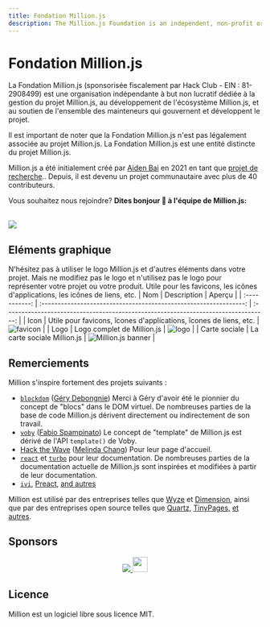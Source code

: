 ```yaml
---
title: Fondation Million.js
description: The Million.js Foundation is an independent, non-profit organization dedicated to stewarding the Million.js project, nurturing the Million.js ecosystem, and supporting the set of maintainers governing and developing the project.
---
```



# Fondation Million.js

La Fondation Million.js (sponsorisée fiscalement par Hack Club - EIN : 81-2908499) est une organisation indépendante à but non lucratif dédiée à la gestion du projet Million.js, au développement de l'écosystème Million.js, et au soutien de l'ensemble des mainteneurs qui gouvernent et développent le projet.

Il est important de noter que la Fondation Million.js n'est pas légalement associée au projet Million.js. La Fondation Million.js est une entité distincte du projet Million.js.

Million.js a été initialement créé par [Aiden Bai](https://aiden.mov) en 2021 en tant que [projet de recherche](https://dl.acm.org/doi/10.1145/3555776.3577683).. Depuis, il est devenu un projet communautaire avec plus de 40 contributeurs.

Vous souhaitez nous rejoindre? **Dites bonjour 👋 à l'équipe de Million.js:**

<br />

<a href="https://github.com/aidenybai/million/graphs/contributors">
  <img src="https://contrib.rocks/image?repo=aidenybai/million" />
</a>

## Eléments graphique

N'hésitez pas à utiliser le logo Million.js et d'autres éléments dans votre projet. 
Mais ne modifiez pas le logo et n'utilisez pas le logo pour représenter votre projet ou votre produit.
Utile pour les favicons, les icônes d'applications, les icônes de liens, etc.
|    Nom       |                   Description                                     |                                       Aperçu                                       |
| :-----------: | :---------------------------------------------------------------: | :---------------------------------------------------------------------------------: |
|    Icon       | Utile pour favicons, îcones d'applications, îcones de liens, etc. | <Image className="m-5" alt="favicon" src="/favicon.svg" width={150} height={150} /> |
|    Logo       |               Logo complet de Million.js                                | <Image className="m-5" alt="logo" src="/text-logo.svg" width={300} height={100} />  |
| Carte sociale |            La carte sociale Million.js                             |                          ![Million.js banner](/banner.png)                          |

## Remerciements

Million s'inspire fortement des projets suivants :

- [`blockdom`](https://github.com/ged-odoo/blockdom) ([Géry Debongnie](https://github.com/ged-odoo))
  Merci à Géry d'avoir été le pionnier du concept de "blocs" dans le DOM virtuel. De nombreuses parties de la base de code Million.js dérivent directement ou indirectement de son travail.
- [`voby`](https://github.com/vobyjs/voby) ([Fabio Spampinato](https://github.com/fabiospampinato))
  Le concept de "template" de Million.js est dérivé de l'API `template()` de Voby.
- [Hack the Wave](https://hackthewave.com) ([Melinda Chang](https://github.com/melindachang)) Pour leur page d'accueil.
- [`react`](https://react.dev) et [`turbo`](https://turbo.build) pour leur documentation. De nombreuses parties de la documentation actuelle de Million.js sont inspirées et modifiées à partir de leur documentation.
- [`ivi`](https://github.com/localvoid/ivi), [Preact](https://github.com/preactjs/preact), [and autres](https://krausest.github.io/js-framework-benchmark/2021/table_chrome_96.0.4664.45.html)

Million est utilisé par des entreprises telles que [Wyze](https://wyze.com) et [Dimension](https://dimension.dev), ainsi que par des entreprises open source telles que [Quartz](https://github.com/jackyzha0/quartz), [TinyPages](https://github.com/Borrus-sudo/tinypages), [et autres](https://github.com/aidenybai/million/network/dependents).

## Sponsors

<p align="center">
  <a href="https://github.com/sponsors/aidenybai">
    <img src="https://raw.githubusercontent.com/aidenybai/aidenybai/master/sponsors.svg" />
  </a>
  <a href="https://vercel.com?utm_source=millionjs&utm_campaign=oss">
    <img
      height="30"
      src="https://raw.githubusercontent.com/abumalick/powered-by-vercel/master/powered-by-vercel.svg"
    />
  </a>
</p>

## Licence

Million est un logiciel libre sous licence MIT.
